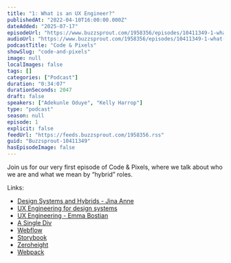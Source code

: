 ```yaml
---
title: "1: What is an UX Engineer?"
publishedAt: "2022-04-10T16:00:00.000Z"
dateAdded: "2025-07-17"
episodeUrl: "https://www.buzzsprout.com/1958356/episodes/10411349-1-what-is-an-ux-engineer.mp3"
audioUrl: "https://www.buzzsprout.com/1958356/episodes/10411349-1-what-is-an-ux-engineer.mp3"
podcastTitle: "Code & Pixels"
showSlug: "code-and-pixels"
image: null
localImages: false
tags: []
categories: ["Podcast"]
duration: "0:34:07"
durationSeconds: 2047
draft: false
speakers: ["Adekunle Oduye", "Kelly Harrop"]
type: "podcast"
season: null
episode: 1
explicit: false
feedUrl: "https://feeds.buzzsprout.com/1958356.rss"
guid: "Buzzsprout-10411349"
hasEpisodeImage: false
---
```

Join us for our very first episode of Code & Pixels, where we talk about who we are and what we mean by “hybrid” roles.  
  
Links:

-   [Design Systems and Hybrids - Jina Anne](https://24ways.org/2017/design-systems-and-hybrids/)
-   [UX Engineering for design systems](https://kellyharrop.com/blog/2021/ux-engineering)
-   [UX Engineering - Emma Bostian](https://dev.to/emmabostian/ux-engineering-3hem)
-   [A Single Div](https://a.singlediv.com/)
-   [Webflow](https://webflow.com/)
-   [Storybook](https://github.com/storybookjs/storybook)
-   [Zeroheight](https://www.zeroheight.com/)
-   [Webpack](https://webpack.js.org/)
